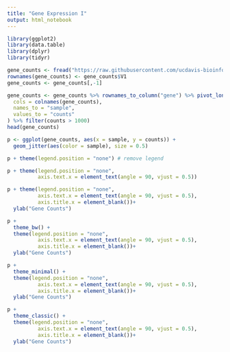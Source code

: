 ```yaml
---
title: "Gene Expression I"
output: html_notebook
---
```


```r
library(ggplot2)
library(data.table)
library(dplyr)
library(tidyr)

gene_counts <- fread("https://raw.githubusercontent.com/ucdavis-bioinformatics-training/2018-June-RNA-Seq-Workshop/master/thursday/all_counts.txt") %>% as.data.frame()
rownames(gene_counts) <- gene_counts$V1
gene_counts <- gene_counts[,-1]
```

```r
gene_counts <- gene_counts %>% rownames_to_column("gene") %>% pivot_longer(
  cols = colnames(gene_counts),
  names_to = "sample",
  values_to = "counts"
) %>% filter(counts > 1000)
head(gene_counts)
```

```r
p <- ggplot(gene_counts, aes(x = sample, y = counts)) + 
  geom_jitter(aes(color = sample), size = 0.5)
```

```r
p + theme(legend.position = "none") # remove legend
```

```r
p + theme(legend.position = "none",
          axis.text.x = element_text(angle = 90, vjust = 0.5))
```

```r
p + theme(legend.position = "none",
          axis.text.x = element_text(angle = 90, vjust = 0.5),
          axis.title.x = element_blank())+
  ylab("Gene Counts")
```

```r
p + 
  theme_bw() +
  theme(legend.position = "none",
          axis.text.x = element_text(angle = 90, vjust = 0.5),
          axis.title.x = element_blank())+
  ylab("Gene Counts")
```

```r
p + 
  theme_minimal() +
  theme(legend.position = "none",
          axis.text.x = element_text(angle = 90, vjust = 0.5),
          axis.title.x = element_blank())+
  ylab("Gene Counts")
```

```r
p + 
  theme_classic() +
  theme(legend.position = "none",
          axis.text.x = element_text(angle = 90, vjust = 0.5),
          axis.title.x = element_blank())+
  ylab("Gene Counts")
```